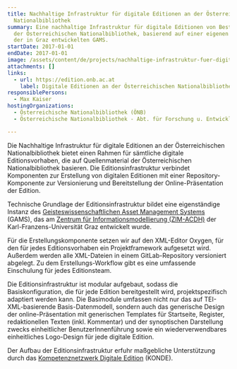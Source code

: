 ```yaml
---
title: Nachhaltige Infrastruktur für digitale Editionen an der Österreichischen
  Nationalbibliothek
summary: Eine nachhaltige Infrastruktur für digitale Editionen von Beständen aus
  der Österreichischen Nationalbibliothek, basierend auf einer eigenen Instanz
  der in Graz entwickelten GAMS.
startDate: 2017-01-01
endDate: 2017-01-01
image: /assets/content/de/projects/nachhaltige-infrastruktur-fuer-digitale-editionen-der-oesterreichischen-nationalbibliothek/de-screenshot.jpg
attachments: []
links:
  - url: https://edition.onb.ac.at
    label: Digitale Editionen an der Österreichischen Nationalbibliothek
responsiblePersons:
  - Max Kaiser
hostingOrganizations:
  - Österreichische Nationalbibliothek (ÖNB)
  - Österreichische Nationalbibliothek - Abt. für Forschung u. Entwicklung

---
```

Die Nachhaltige Infrastruktur für digitale Editionen an der Österreichischen Nationalbibliothek bietet einen Rahmen für sämtliche digitale Editionsvorhaben, die auf Quellenmaterial der Österreichischen Nationalbibliothek basieren. Die Editionsinfrastruktur verbindet Komponenten zur Erstellung von digitalen Editionen mit einer Repository-Komponente zur Versionierung und Bereitstellung der Online-Präsentation der Edition.

Technische Grundlage der Editionsinfrastruktur bildet eine eigenständige Instanz des [Geisteswissenschaftlichen Asset Management Systems](https://gams.uni-graz.at/) (GAMS), das am [Zentrum für Informationsmodellierung (ZIM-ACDH)](https://informationsmodellierung.uni-graz.at/) der Karl-Franzens-Universität Graz entwickelt wurde.

Für die Erstellungskomponente setzen wir auf den XML-Editor Oxygen, für den für jedes Editionsvorhaben ein Projektframework aufgesetzt wird. Außerdem werden alle XML-Dateien in einem GitLab-Repository versioniert abgelegt. Zu dem Erstellungs-Workflow gibt es eine umfassende Einschulung für jedes Editionsteam.

Die Editionsinfrastruktur ist modular aufgebaut, sodass die Basiskonfiguration, die für jede Edition bereitgestellt wird, projektspezifisch adaptiert werden kann. Die Basimodule umfassen nicht nur das auf TEI-XML-basierende Basis-Datenmodell, sondern auch das generische Design der online-Präsentation mit generischen Templates für Startseite, Register, redaktionellen Texten (inkl. Kommentar) und der synoptischen Darstellung zwecks einheitlicher BenutzerInnenführung sowie ein wiederverwendbares einheitliches Logo-Design für jede digitale Edition.

Der Aufbau der Editionsinfrastruktur erfuhr maßgebliche Unterstützung durch das [Kompetenznetzwerk Digitale Edition](http://www.digitale-edition.at/) (KONDE).
